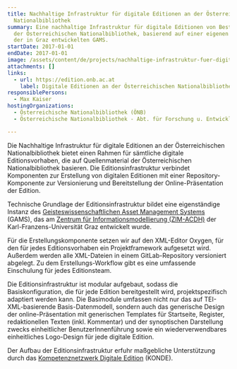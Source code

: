 ```yaml
---
title: Nachhaltige Infrastruktur für digitale Editionen an der Österreichischen
  Nationalbibliothek
summary: Eine nachhaltige Infrastruktur für digitale Editionen von Beständen aus
  der Österreichischen Nationalbibliothek, basierend auf einer eigenen Instanz
  der in Graz entwickelten GAMS.
startDate: 2017-01-01
endDate: 2017-01-01
image: /assets/content/de/projects/nachhaltige-infrastruktur-fuer-digitale-editionen-der-oesterreichischen-nationalbibliothek/de-screenshot.jpg
attachments: []
links:
  - url: https://edition.onb.ac.at
    label: Digitale Editionen an der Österreichischen Nationalbibliothek
responsiblePersons:
  - Max Kaiser
hostingOrganizations:
  - Österreichische Nationalbibliothek (ÖNB)
  - Österreichische Nationalbibliothek - Abt. für Forschung u. Entwicklung

---
```

Die Nachhaltige Infrastruktur für digitale Editionen an der Österreichischen Nationalbibliothek bietet einen Rahmen für sämtliche digitale Editionsvorhaben, die auf Quellenmaterial der Österreichischen Nationalbibliothek basieren. Die Editionsinfrastruktur verbindet Komponenten zur Erstellung von digitalen Editionen mit einer Repository-Komponente zur Versionierung und Bereitstellung der Online-Präsentation der Edition.

Technische Grundlage der Editionsinfrastruktur bildet eine eigenständige Instanz des [Geisteswissenschaftlichen Asset Management Systems](https://gams.uni-graz.at/) (GAMS), das am [Zentrum für Informationsmodellierung (ZIM-ACDH)](https://informationsmodellierung.uni-graz.at/) der Karl-Franzens-Universität Graz entwickelt wurde.

Für die Erstellungskomponente setzen wir auf den XML-Editor Oxygen, für den für jedes Editionsvorhaben ein Projektframework aufgesetzt wird. Außerdem werden alle XML-Dateien in einem GitLab-Repository versioniert abgelegt. Zu dem Erstellungs-Workflow gibt es eine umfassende Einschulung für jedes Editionsteam.

Die Editionsinfrastruktur ist modular aufgebaut, sodass die Basiskonfiguration, die für jede Edition bereitgestellt wird, projektspezifisch adaptiert werden kann. Die Basimodule umfassen nicht nur das auf TEI-XML-basierende Basis-Datenmodell, sondern auch das generische Design der online-Präsentation mit generischen Templates für Startseite, Register, redaktionellen Texten (inkl. Kommentar) und der synoptischen Darstellung zwecks einheitlicher BenutzerInnenführung sowie ein wiederverwendbares einheitliches Logo-Design für jede digitale Edition.

Der Aufbau der Editionsinfrastruktur erfuhr maßgebliche Unterstützung durch das [Kompetenznetzwerk Digitale Edition](http://www.digitale-edition.at/) (KONDE).
